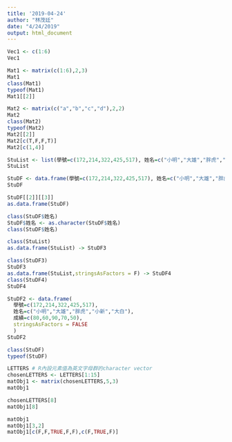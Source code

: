 ```yaml
---
title: '2019-04-24'
author: "林茂廷"
date: "4/24/2019"
output: html_document
---
```


```r
Vec1 <- c(1:6)
Vec1
```

```r
Mat1 <- matrix(c(1:6),2,3)
Mat1
class(Mat1)
typeof(Mat1)
Mat1[[2]]
```

```r
Mat2 <- matrix(c("a","b","c","d"),2,2)
Mat2
class(Mat2)
typeof(Mat2)
Mat2[[2]]
Mat2[c(T,F,F,T)]
Mat2[c(1,4)]
```

```r
StuList <- list(學號=c(172,214,322,425,517), 姓名=c("小明","大雄","胖虎","小新","大白"), 成績=c(80,60,90,70,50))
StuList
```

```r
StuDF <- data.frame(學號=c(172,214,322,425,517), 姓名=c("小明","大雄","胖虎","小新","大白"), 成績=c(80,60,90,70,50))
StuDF
```

```r
StuDF[[2]][[3]]
as.data.frame(StuDF)
```

```r
class(StuDF$姓名)
StuDF$姓名 <- as.character(StuDF$姓名)
class(StuDF$姓名)
```

```r
class(StuList)
as.data.frame(StuList) -> StuDF3

class(StuDF3)
StuDF3
as.data.frame(StuList,stringsAsFactors = F) -> StuDF4
class(StuDF4)
StuDF4
```

```r
StuDF2 <- data.frame(
  學號=c(172,214,322,425,517),
  姓名=c("小明","大雄","胖虎","小新","大白"),
  成績=c(80,60,90,70,50),
  stringsAsFactors = FALSE
  )
StuDF2 
```

```r
class(StuDF)
typeof(StuDF)
```

```r
LETTERS # R內設元素值為英文字母群的character vector
chosenLETTERS <- LETTERS[1:15]
matObj1 <- matrix(chosenLETTERS,5,3)
matObj1
```

```r
chosenLETTERS[8]
matObj1[8]
```

```r
matObj1
matObj1[3,2] 
matObj1[c(F,F,TRUE,F,F),c(F,TRUE,F)]
```

